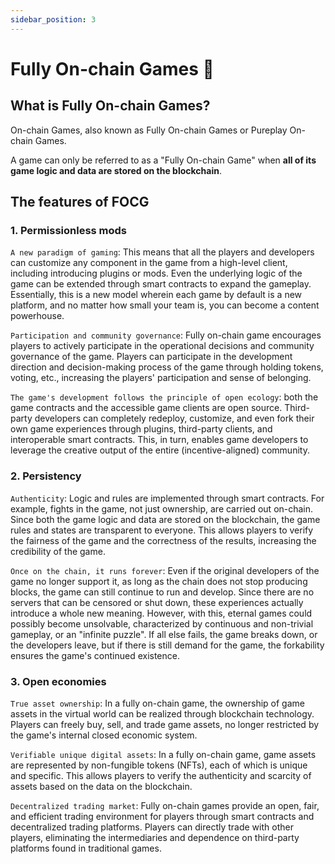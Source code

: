 ```yaml
---
sidebar_position: 3
---
```


# Fully On-chain Games 🎯

## What is Fully On-chain Games?

On-chain Games, also known as Fully On-chain Games or Pureplay On-chain Games.

A game can only be referred to as a "Fully On-chain Game" when **all of its game logic and data are stored on the blockchain**.

## The features of FOCG

### 1. Permissionless mods

`A new paradigm of gaming`: This means that all the players and developers can customize any component in the game from a high-level client, including introducing plugins or mods. Even the underlying logic of the game can be extended through smart contracts to expand the gameplay. Essentially, this is a new model wherein each game by default is a new platform, and no matter how small your team is, you can become a content powerhouse.

`Participation and community governance`: Fully on-chain game encourages players to actively participate in the operational decisions and community governance of the game. Players can participate in the development direction and decision-making process of the game through holding tokens, voting, etc., increasing the players' participation and sense of belonging.

`The game's development follows the principle of open ecology`: both the game contracts and the accessible game clients are open source. Third-party developers can completely redeploy, customize, and even fork their own game experiences through plugins, third-party clients, and interoperable smart contracts. This, in turn, enables game developers to leverage the creative output of the entire (incentive-aligned) community.

### 2. Persistency

`Authenticity`: Logic and rules are implemented through smart contracts. For example, fights in the game, not just ownership, are carried out on-chain. Since both the game logic and data are stored on the blockchain, the game rules and states are transparent to everyone. This allows players to verify the fairness of the game and the correctness of the results, increasing the credibility of the game.

`Once on the chain, it runs forever`: Even if the original developers of the game no longer support it, as long as the chain does not stop producing blocks, the game can still continue to run and develop. Since there are no servers that can be censored or shut down, these experiences actually introduce a whole new meaning. However, with this, eternal games could possibly become unsolvable, characterized by continuous and non-trivial gameplay, or an "infinite puzzle". If all else fails, the game breaks down, or the developers leave, but if there is still demand for the game, the forkability ensures the game's continued existence.

### 3. Open economies

`True asset ownership`: In a fully on-chain game, the ownership of game assets in the virtual world can be realized through blockchain technology. Players can freely buy, sell, and trade game assets, no longer restricted by the game's internal closed economic system.

`Verifiable unique digital assets`: In a fully on-chain game, game assets are represented by non-fungible tokens (NFTs), each of which is unique and specific. This allows players to verify the authenticity and scarcity of assets based on the data on the blockchain.

`Decentralized trading market`: Fully on-chain games provide an open, fair, and efficient trading environment for players through smart contracts and decentralized trading platforms. Players can directly trade with other players, eliminating the intermediaries and dependence on third-party platforms found in traditional games.
